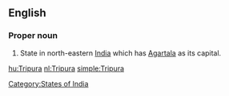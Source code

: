 ==English==

===Proper noun===
{{en-proper noun}}

#State in north-eastern [[India]] which has [[Agartala]] as its capital.

[[Category:States of India]]

[[hu:Tripura]]
[[nl:Tripura]]
[[simple:Tripura]]